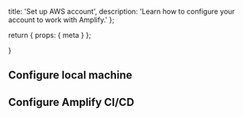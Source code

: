   title: 'Set up AWS account',
  description: 'Learn how to configure your account to work with Amplify.'
};

  return {
    props: {
      meta
    }
  };

}

## Configure local machine

## Configure Amplify CI/CD
